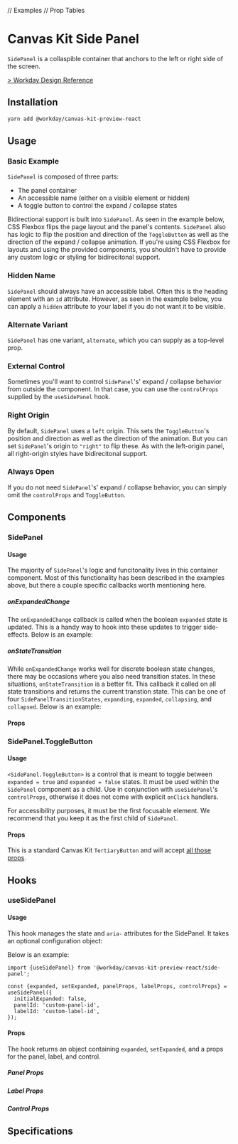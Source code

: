 // Examples
// Prop Tables

<Meta title="Preview/Side Panel/React" component={SidePanel} />

# Canvas Kit Side Panel

`SidePanel` is a collaspible container that anchors to the left or right side of the screen.

[> Workday Design Reference](https://design.workday.com/components/containers/side-panel)

## Installation

```sh
yarn add @workday/canvas-kit-preview-react
```

## Usage

### Basic Example

`SidePanel` is composed of three parts:

- The panel container
- An accessible name (either on a visible element or hidden)
- A toggle button to control the expand / collapse states

Bidirectional support is built into `SidePanel`. As seen in the example below, CSS Flexbox flips the
page layout and the panel's contents. `SidePanel` also has logic to flip the position and direction
of the `ToggleButton` as well as the direction of the expand / collapse animation. If you're using
CSS Flexbox for layouts and using the provided components, you shouldn't have to provide any custom
logic or styling for bidirecitonal support.

<ExampleCodeBlock code={Basic} />

### Hidden Name

`SidePanel` should always have an accessible label. Often this is the heading element with an `id`
attribute. However, as seen in the example below, you can apply a `hidden` attribute to your label
if you do not want it to be visible.

<ExampleCodeBlock code={HiddenName} />

### Alternate Variant

`SidePanel` has one variant, `alternate`, which you can supply as a top-level prop.

<ExampleCodeBlock code={AlternatePanel} />

### External Control

Sometimes you'll want to control `SidePanel`'s' expand / collapse behavior from outside the
component. In that case, you can use the `controlProps` supplied by the `useSidePanel` hook.

<ExampleCodeBlock code={ExternalControl} />

### Right Origin

By default, `SidePanel` uses a `left` origin. This sets the `ToggleButton`'s position and direction
as well as the direction of the animation. But you can set `SidePanel`'s origin to `"right"` to flip
these. As with the left-origin panel, all right-origin styles have bidirecitonal support.

<ExampleCodeBlock code={RightOrigin} />

### Always Open

If you do not need `SidePanel`'s' expand / collapse behavior, you can simply omit the `controlProps`
and `ToggleButton`.

<ExampleCodeBlock code={AlwaysOpen} />

## Components

### SidePanel

#### Usage

The majority of `SidePanel`'s logic and funcitonality lives in this container component. Most of
this functionality has been described in the examples above, but there a couple specific callbacks
worth mentioning here.

##### onExpandedChange

The `onExpandedChange` callback is called when the boolean `expanded` state is updated. This is a
handy way to hook into these updates to trigger side-effects. Below is an example:

<ExampleCodeBlock code={OnExpandedChange} />

##### onStateTransition

While `onExpandedChange` works well for discrete boolean state changes, there may be occasions where
you also need transition states. In these situations, `onStateTransition` is a better fit. This
callback it called on all state transitions and returns the current transtion state. This can be one
of four `SidePanelTransitionStates`, `expanding`, `expanded`, `collapsing`, and `collapsed`. Below
is an example:

<ExampleCodeBlock code={OnStateTransition} />

#### Props

<ArgsTable of={SidePanel} />

### SidePanel.ToggleButton

#### Usage

`<SidePanel.ToggleButton>` is a control that is meant to toggle between `expanded = true` and
`expanded = false` states. It must be used within the `SidePanel` component as a child. Use in
conjunction with `useSidePanel`'s `controlProps`, otherwise it does not come with explicit `onClick`
handlers.

For accessibility purposes, it must be the first focusable element. We recommend that you keep it as
the first child of `SidePanel`.

#### Props

This is a standard Canvas Kit `TertiaryButton` and will accept
[all those props](http://localhost:9001/?path=/docs/components-buttons-button-react--tertiary#props-2).

## Hooks

### useSidePanel

#### Usage

This hook manages the state and `aria-` attributes for the SidePanel. It takes an optional
configuration object:

<ArgsTable of={UseSidePanel} />

Below is an example:

```tsx
import {useSidePanel} from '@workday/canvas-kit-preview-react/side-panel';

const {expanded, setExpanded, panelProps, labelProps, controlProps} = useSidePanel({
  initialExpanded: false,
  panelId: 'custom-panel-id',
  labelId: 'custom-label-id',
});
```

#### Props

The hook returns an object containing `expanded`, `setExpanded`, and a props for the panel, label,
and control.

##### Panel Props

<ArgsTable of={Panel} />

##### Label Props

<ArgsTable of={Label} />

##### Control Props

<ArgsTable of={Control} />

## Specifications

<Specifications file="SidePanelPreview.spec.ts" name="Side Panel" />
